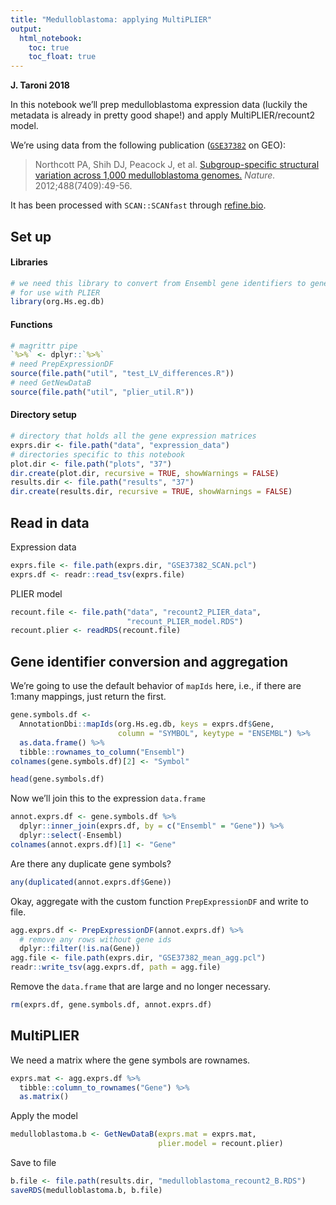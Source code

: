 ```yaml
---
title: "Medulloblastoma: applying MultiPLIER"
output:   
  html_notebook: 
    toc: true
    toc_float: true
---
```


**J. Taroni 2018**

In this notebook we'll prep medulloblastoma expression data (luckily the 
metadata is already in pretty good shape!) and apply MultiPLIER/recount2 model.

We're using data from the following publication 
([`GSE37382`](https://www.ncbi.nlm.nih.gov/geo/query/acc.cgi?acc=GSE37382) 
on GEO):

> Northcott PA, Shih DJ, Peacock J, et al. [Subgroup-specific structural 
variation across 1,000 medulloblastoma 
genomes.](https://dx.doi.org/10.1038/nature11327) _Nature._ 
2012;488(7409):49-56. 

It has been processed with `SCAN::SCANfast` through 
[refine.bio](https://www.refine.bio/).

## Set up

#### Libraries

```r
# we need this library to convert from Ensembl gene identifiers to gene symbols
# for use with PLIER
library(org.Hs.eg.db)
```

#### Functions

```r
# magrittr pipe
`%>%` <- dplyr::`%>%`
# need PrepExpressionDF
source(file.path("util", "test_LV_differences.R"))
# need GetNewDataB
source(file.path("util", "plier_util.R"))
```

#### Directory setup

```r
# directory that holds all the gene expression matrices
exprs.dir <- file.path("data", "expression_data")
# directories specific to this notebook
plot.dir <- file.path("plots", "37")
dir.create(plot.dir, recursive = TRUE, showWarnings = FALSE)
results.dir <- file.path("results", "37")
dir.create(results.dir, recursive = TRUE, showWarnings = FALSE)
```

## Read in data

Expression data

```r
exprs.file <- file.path(exprs.dir, "GSE37382_SCAN.pcl")
exprs.df <- readr::read_tsv(exprs.file)
```

PLIER model

```r
recount.file <- file.path("data", "recount2_PLIER_data", 
                          "recount_PLIER_model.RDS")
recount.plier <- readRDS(recount.file)
```

## Gene identifier conversion and aggregation

We're going to use the default behavior of `mapIds` here, i.e., if there are
1:many mappings, just return the first.

```r
gene.symbols.df <- 
  AnnotationDbi::mapIds(org.Hs.eg.db, keys = exprs.df$Gene, 
                        column = "SYMBOL", keytype = "ENSEMBL") %>%
  as.data.frame() %>%
  tibble::rownames_to_column("Ensembl")
colnames(gene.symbols.df)[2] <- "Symbol"
```

```r
head(gene.symbols.df)
```

Now we'll join this to the expression `data.frame`

```r
annot.exprs.df <- gene.symbols.df %>%
  dplyr::inner_join(exprs.df, by = c("Ensembl" = "Gene")) %>%
  dplyr::select(-Ensembl)
colnames(annot.exprs.df)[1] <- "Gene"
```

Are there any duplicate gene symbols?

```r
any(duplicated(annot.exprs.df$Gene))
```

Okay, aggregate with the custom function `PrepExpressionDF` and write to file.

```r
agg.exprs.df <- PrepExpressionDF(annot.exprs.df) %>%
  # remove any rows without gene ids
  dplyr::filter(!is.na(Gene))
agg.file <- file.path(exprs.dir, "GSE37382_mean_agg.pcl")
readr::write_tsv(agg.exprs.df, path = agg.file)
```

Remove the `data.frame` that are large and no longer necessary.

```r
rm(exprs.df, gene.symbols.df, annot.exprs.df)
```

## MultiPLIER

We need a matrix where the gene symbols are rownames.

```r
exprs.mat <- agg.exprs.df %>%
  tibble::column_to_rownames("Gene") %>%
  as.matrix()
```

Apply the model

```r
medulloblastoma.b <- GetNewDataB(exprs.mat = exprs.mat,
                                 plier.model = recount.plier)
```

Save to file

```r
b.file <- file.path(results.dir, "medulloblastoma_recount2_B.RDS")
saveRDS(medulloblastoma.b, b.file)
```

